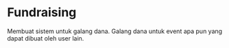 # Fundraising 

Membuat sistem untuk galang dana. Galang dana untuk event apa pun yang dapat dibuat oleh user lain.